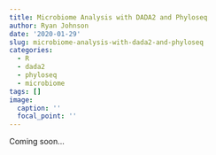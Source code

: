 ```yaml
---
title: Microbiome Analysis with DADA2 and Phyloseq
author: Ryan Johnson
date: '2020-01-29'
slug: microbiome-analysis-with-dada2-and-phyloseq
categories:
  - R
  - dada2
  - phyloseq
  - microbiome
tags: []
image:
  caption: ''
  focal_point: ''
---
```


Coming soon...